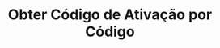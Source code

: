 ---
title: "Obter Código de Ativação por Código"
api: "GET https://regis.app.byefive.com.br/rest/activation-codes/code/{code}"
description: "Obtém informações de um código de ativação pelo código numérico"
---
